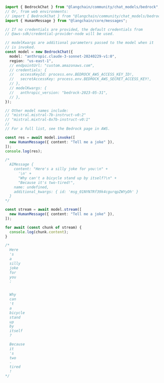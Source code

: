 ```typescript
import { BedrockChat } from "@langchain/community/chat_models/bedrock";
// Or, from web environments:
// import { BedrockChat } from "@langchain/community/chat_models/bedrock/web";
import { HumanMessage } from "@langchain/core/messages";

// If no credentials are provided, the default credentials from
// @aws-sdk/credential-provider-node will be used.

// modelKwargs are additional parameters passed to the model when it
// is invoked.
const model = new BedrockChat({
  model: "anthropic.claude-3-sonnet-20240229-v1:0",
  region: "us-east-1",
  // endpointUrl: "custom.amazonaws.com",
  // credentials: {
  //   accessKeyId: process.env.BEDROCK_AWS_ACCESS_KEY_ID!,
  //   secretAccessKey: process.env.BEDROCK_AWS_SECRET_ACCESS_KEY!,
  // },
  // modelKwargs: {
  //   anthropic_version: "bedrock-2023-05-31",
  // },
});

// Other model names include:
// "mistral.mistral-7b-instruct-v0:2"
// "mistral.mixtral-8x7b-instruct-v0:1"
//
// For a full list, see the Bedrock page in AWS.

const res = await model.invoke([
  new HumanMessage({ content: "Tell me a joke" }),
]);
console.log(res);

/*
  AIMessage {
    content: "Here's a silly joke for you:\n" +
      '\n' +
      "Why can't a bicycle stand up by itself?\n" +
      "Because it's two-tired!",
    name: undefined,
    additional_kwargs: { id: 'msg_01NYN7Rf39k4cgurqpZWYyDh' }
  }
*/

const stream = await model.stream([
  new HumanMessage({ content: "Tell me a joke" }),
]);

for await (const chunk of stream) {
  console.log(chunk.content);
}

/*
  Here
  's
  a
  silly
  joke
  for
  you
  :


  Why
  can
  't
  a
  bicycle
  stand
  up
  by
  itself
  ?

  Because
  it
  's
  two
  -
  tired
  !
*/
```